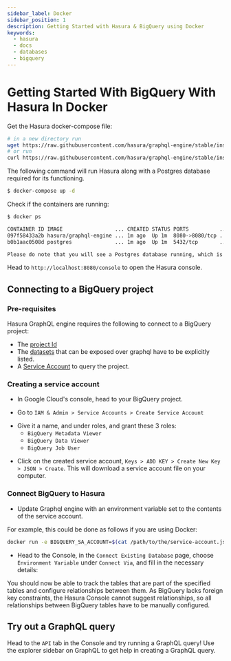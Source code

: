 ```yaml
---
sidebar_label: Docker
sidebar_position: 1
description: Getting Started with Hasura & BigQuery using Docker
keywords:
  - hasura
  - docs
  - databases
  - bigquery
---
```



# Getting Started With BigQuery With Hasura In Docker

Get the Hasura docker-compose file:

```bash
# in a new directory run
wget https://raw.githubusercontent.com/hasura/graphql-engine/stable/install-manifests/docker-compose/docker-compose.yaml
# or run
curl https://raw.githubusercontent.com/hasura/graphql-engine/stable/install-manifests/docker-compose/docker-compose.yaml -o docker-compose.yaml
```

The following command will run Hasura along with a Postgres database required for its functioning.

```bash
$ docker-compose up -d
```

Check if the containers are running:

```bash
$ docker ps

CONTAINER ID IMAGE                 ... CREATED STATUS PORTS          ...
097f58433a2b hasura/graphql-engine ... 1m ago  Up 1m  8080->8080/tcp ...
b0b1aac0508d postgres              ... 1m ago  Up 1m  5432/tcp       ...

Please do note that you will see a Postgres database running, which is used by Hasura to store its configuration (Hasura metadata).
```

Head to `http://localhost:8080/console` to open the Hasura console.

## Connecting to a BigQuery project

### Pre-requisites

Hasura GraphQL engine requires the following to connect to a BigQuery project:

- The [project Id](https://support.google.com/googleapi/answer/7014113?hl=en)
- The [datasets](https://cloud.google.com/bigquery/docs/datasets-intro) that can be exposed over graphql have to be
explicitly listed.
- A [Service Account](https://cloud.google.com/iam/docs/service-accounts) to query the project.

### Creating a service account

- In Google Cloud's console, head to your BigQuery project.

- Go to `IAM & Admin > Service Accounts > Create Service Account`

<Thumbnail src='/img/databases/bigquery/getting-started/1-service-account.png' alt='Create a service account on GCP' width='400px' />

- Give it a name, and under roles, and grant these 3 roles:
  - `BigQuery Metadata Viewer`
  - `BigQuery Data Viewer`
  - `BigQuery Job User`

<Thumbnail src='/img/databases/bigquery/getting-started/2-service-account-details.png' alt='Add roles to service account on GCP' width='600px' />

- Click on the created service account, `Keys > ADD KEY > Create New Key > JSON > Create`. This will download a service
account file on your computer.

### Connect BigQuery to Hasura

- Update Graphql engine with an environment variable set to the contents of the service account.

For example, this could be done as follows if you are using Docker:

```bash
docker run -e BIGQUERY_SA_ACCOUNT=$(cat /path/to/the/service-account.json) <rest-of-the-flags>
```

- Head to the Console, in the `Connect Existing Database` page, choose `Environment Variable` under `Connect Via`, and
fill in the necessary details:

<Thumbnail src='/img/databases/bigquery/bigquery-add-service-account_console_2.12.1.png' alt='Connect
existing BigQuery database in Hasura Cloud' width='900px' />

You should now be able to track the tables that are part of the specified tables and configure relationships between
them. As BigQuery lacks foreign key constraints, the Hasura Console cannot suggest relationships, so all relationships between
BigQuery tables have to be manually configured.

## Try out a GraphQL query

Head to the `API` tab in the Console and try running a GraphQL query! Use the explorer sidebar on GraphQL to get help in
creating a GraphQL query.

<Thumbnail src='/img/databases/bigquery/bigquery_api-query_2.12.png' alt='Make GraphQL query in Hasura' width='1100px' />
